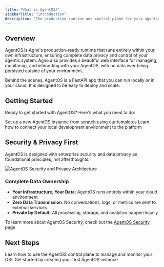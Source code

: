 ```yaml
---
title: "What is AgentOS?"
sidebarTitle: "Introduction"
description: "The production runtime and control plane for your agentic systems"
---
```


## Overview

AgentOS is Agno's production-ready runtime that runs entirely within your own infrastructure, ensuring complete data privacy and control of your agentic system.
Agno also provides a beautiful web interface for managing, monitoring, and interacting with your AgentOS, with no data ever being persisted outside of your environment.

<Note>
Behind the scenes, AgentOS is a FastAPI app that you can run locally or in your cloud. It is designed to be easy to deploy and scale.
</Note>

## Getting Started

Ready to get started with AgentOS? Here's what you need to do:

<CardGroup cols={2}>
  <Card
    title="Create Your First OS"
    icon="plus"
    href="/agent-os/creating-your-first-os"
  >
    Set up a new AgentOS instance from scratch using our templates
  </Card>
  <Card
    title="Connect Your AgentOS"
    icon="link"
    href="/agent-os/connecting-your-os"
  >
    Learn how to connect your local development environment to the platform
  </Card>
</CardGroup>

## Security & Privacy First

AgentOS is designed with enterprise security and data privacy as foundational principles, not afterthoughts.

<Frame>
  <img
    src="/images/agentos-secure-infra-illustration.png"
    alt="AgentOS Security and Privacy Architecture"
    style={{ borderRadius: "0.5rem" }}
  />
</Frame>

### Complete Data Ownership

- **Your Infrastructure, Your Data**: AgentOS runs entirely within your cloud environment
- **Zero Data Transmission**: No conversations, logs, or metrics are sent to external services
- **Private by Default**: All processing, storage, and analytics happen locally

To learn more about AgentOS Security, check out the [AgentOS Security](/agent-os/security) page.

## Next Steps

<CardGroup cols={2}>
  <Card
    title="Control Plane"
    icon="desktop"
    href="/agent-os/control-plane"
  >
    Learn how to use the AgentOS control plane to manage and monitor your OSs
  </Card>
  <Card
    title="Create Your First OS"
    icon="rocket"
    href="/agent-os/creating-your-first-os"
  >
    Get started by creating your first AgentOS instance
  </Card>
</CardGroup>


